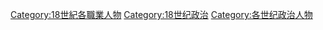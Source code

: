 [[Category:18世紀各職業人物|Category:18世紀各職業人物]]
[[Category:18世纪政治|Category:18世纪政治]]
[[Category:各世纪政治人物|Category:各世纪政治人物]]